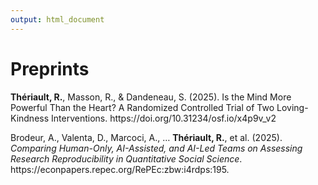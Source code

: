 ```yaml
---
output: html_document
---
```


\scriptsize
\setlength{\parindent}{-0.2in}
\setlength{\leftskip}{0.2in}
\setlength{\parskip}{8pt}

# Preprints

\footnotesize

**Thériault, R.**, Masson, R., & Dandeneau, S. (2025). Is the Mind More Powerful Than the Heart? A Randomized Controlled Trial of Two Loving-Kindness Interventions. https://doi.org/10.31234/osf.io/x4p9v_v2

Brodeur, A., Valenta, D., Marcoci, A., ... **Thériault, R.**, et al. (2025). *Comparing Human-Only, AI-Assisted, and AI-Led Teams on Assessing Research Reproducibility in Quantitative Social Science*. https://econpapers.repec.org/RePEc:zbw:i4rdps:195. 
<!-- Second round of review at *Nature*. -->

<!-- Brodeur, A., Mikola, D., Cook, N., ... **Thériault, R.**, et al. (2024). *Mass Reproducibility and Replicability: A New Hope*. https://econpapers.repec.org/RePEc:zbw:i4rdps:107.  -->
<!-- First round of review at *Nature*. -->

<!-- Makowski, D., Patil, I., Ben-Shachar, M. S., Wiernik, B. M., Bacher, E., Lüdecke, D., & **Thériault**, R. (2023). report: Automated reporting of results and statistical models in R. <https://remi-theriault.com/preprints/makowski_et_al_2023.pdf> -->

<!-- \scriptsize -->
<!-- \setlength{\parindent}{-0.2in} -->
<!-- \setlength{\leftskip}{0.2in} -->
<!-- \setlength{\parskip}{8pt} -->

<!-- # Non-Peer-Reviewed Publications -->

<!-- **Thériault, R.** (2023). Bonnes pratiques et science ouverte : Un document d'accompagnement au PRD. <https://remi-theriault.com/files/science_ouverte2023.pdf> -->

<!-- **Thériault, R.**, Dandeneau, S., & Baldwin, M. (in preparation). All in a smiling face: The attentional benefits of dynamic attention training for low self-esteem individuals. -->

<!-- **Thériault, R.**, Landry, M., Mattuck, S., and Raz, A. (in preparation). The Rubber Hand Illusion: Does cognitive load affect EEG & electrodermal activity? -->

<!-- **Thériault, R.**, Corber, L., MacLean, C. W., Napoleon, J.-S., Olson, J., Turkakin, E., & Raz, A. (in preparation). Suggestion affects subjective breathlessness but not objective pulmonary function. -->

<!-- **Thériault, R.** (2018). *Comparing the effects of mental and embodied perspective-taking* (Master's thesis). McGill University, Montréal, Québec, Canada. -->

<!-- **Thériault, R.** (2016). *Exploring cognitive dimensions of body ownership* (Bachelor's thesis). McGill University, Montréal, Québec, Canada. -->

<!-- **Thériault, R.**, Baron, A., & Cowell, B.(2012). *Comment les activités artistiques peuvent développer l'estime de soi chez les jeunes marginalisés : une intervention en cirque social à la maison des jeunes Kekpart* (Collegial thesis). Cégep Édouard-Montpetit, Longueuil, Québec, Canada. -->